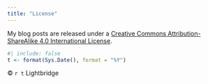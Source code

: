 ```yaml
---
title: "License"
---
```


My blog posts are released under a [Creative Commons Attribution-ShareAlike 4.0 International License](http://creativecommons.org/licenses/by-sa/4.0/).

```r
#| include: false
t <- format(Sys.Date(), format = "%Y")
```


&copy; `r t` Lightbridge
